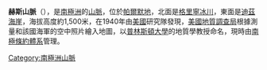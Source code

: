 {{coord|72|0|S|62|30|W|source:GNIS|display=title}}

'''赫斯山脈'''（{{lang-en|Hess Mountains}}），是[[南極洲|南極洲]]的[[山脈|山脈]]，位於[[帕爾默地|帕爾默地]]，北面是[[格里寧冰川|格里寧冰川]]，東面是[[迪茲海崖|迪茲海崖]]，海拔高度約1,500米，在1940年由[[美國|美國]]研究隊發現，[[美國地質調查局|美國地質調查局]]根據測量和該國海軍的空中照片繪入地圖，以[[普林斯頓大學|普林斯頓大學]]的地質學教授命名，現時由[[南極條約體系|南極條約體系]]管理。

{{Antarctica-geo-stub}}
[[Category:南極洲山脈|Category:南極洲山脈]]
